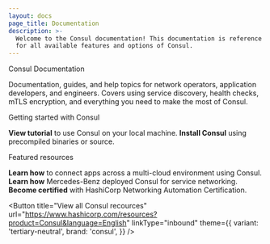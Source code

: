 ```yaml
---
layout: docs
page_title: Documentation
description: >-
  Welcome to the Consul documentation! This documentation is reference material
  for all available features and options of Consul.
---
```


<p className="g-type-display-2 mt-xl">Consul Documentation</p>
<p className="g-type-body-large">
  Documentation, guides, and help topics for network operators, application
  developers, and engineers. Covers using service discovery, health checks, mTLS
  encryption, and everything you need to make the most of Consul.
</p>

<Introduction
  brand="Consul"
  description="Consul is a service mesh solution providing a full featured control plane with service discovery, configuration, and segmentation functionality."
/>

<p className="g-type-display-4 mt-xl">Getting started with Consul</p>
<div className="cards">
  <Card
    icon="video"
    url="//learn.hashicorp.com/tutorials/consul/get-started-install"
    brand="consul"
  >
    <strong>View tutorial</strong> to use Consul on your local machine.
  </Card>
  <Card icon="download" url="/docs/install" brand="consul">
    <strong>Install Consul</strong> using precompiled binaries or source.
  </Card>
</div>

<p className="g-type-display-4 mt-xl">Featured resources</p>
<div className="cards mb-m">
  <Card
    type="Demo"
    url="https://www.hashicorp.com/resources/connecting-apps-across-the-cloud"
  >
    <strong>Learn how</strong> to connect apps across a multi-cloud environment
    using Consul.
  </Card>
  <Card
    type="Customer Story"
    url="https://www.hashicorp.com/case-studies/mercedes"
  >
    <strong>Learn how</strong> Mercedes-Benz deployed Consul for service
    networking.
  </Card>
  <Card
    type="Certification"
    url="https://www.hashicorp.com/certification/consul-associate"
  >
    <strong>Become certified</strong> with HashiCorp Networking Automation
    Certification.
  </Card>
</div>

<Button
  title="View all Consul recources"
  url="https://www.hashicorp.com/resources?product=Consul&language=English"
  linkType="inbound"
  theme={{
    variant: 'tertiary-neutral',
    brand: 'consul',
  }}
/>
